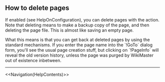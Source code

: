 == How to delete pages ==
If enabled (see HelpOnConfiguration), you can delete pages with the {{{DeletePage}}} action. Note that deleting means to make a backup copy of the page, and then deleting the page file. This is almost like saving an empty page.

What this means is that you can get back at deleted pages by using the standard mechanisms. If you enter the page name into the `!GoTo` dialog form, you'll see the usual page creation stuff, but clicking on `!PageInfo` will reveal the old version history, unless the page was purged by WikiMaster out of existence inbetween.
----
<<Navigation(HelpContents)>>

